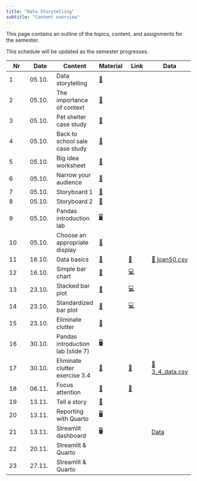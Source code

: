 ```yaml
---
title: "Data Storytelling"
subtitle: "Content overview"
---
```


This page contains an outline of the topics, content, and assignments for the semester. 

:::{.callout-note}
This schedule will be updated as the semester progresses.
:::

|	Nr	|	Date	|	Content	|		Material		|	Link	|	Data	|	
|	---	|	---	|	---	|		---		|	---	|	---	|	
|	1	|	05.10.	|	Data storytelling	|		[📑](https://docs.google.com/presentation/d/1irnXZ4O9d3xVypWxOkViNmUzqr5Q1dVRuxi17VAmKaM/export/pdf)		|		|		|	
|	2	|	05.10.	|	The importance of context	|		[📑](https://docs.google.com/presentation/d/1XXsxfPoo2kCCnR8FZ6Bs4CGpfx81_vck-VY2C7meEOM/export/pdf)		|		|		|	
|	3	|	05.10.	|	Pet shelter case study	|		[📑](https://docs.google.com/presentation/d/1L-QNkIez3WQ6jt4lwUv_Sf-UokwwlgL3Og5drO5Vs18/export/pdf)		|		|		|	
|	4	|	05.10.	|	Back to school sale case study	|		[📑](https://docs.google.com/presentation/d/1_jGHyu0aKsQk7jxOmHgscreCrfcqrp9WbQdtWyg087o/export/pdf)		|		|		|	
|	5	|	05.10.	|	Big idea worksheet	|		[📑](https://docs.google.com/document/d/1-GZvhdbhLYLB_Bo1arj1rgTqbJ5SUoU21vtgbYEhVqk/edit?usp=sharing)		|		|		|	
|	6	|	05.10.	|	Narrow your audience	|		[📑](https://docs.google.com/document/d/1Eu21TCIM0Lx6LiybPG-15ikk0gkRaqbCQNtcl3fAfGQ/edit?usp=sharing)		|		|		|	
|	7	|	05.10.	|	Storyboard 1	|		[📑](https://docs.google.com/document/d/1cuiBZiWaUkhAYNkQo6SWtWm8n_Q1IJt54lw0Na2-0DE/edit?usp=sharing)		|		|		|	
|	8	|	05.10.	|	Storyboard 2	|		[📑](https://docs.google.com/document/d/1WeLzE85YfM-F9-vAIhEbeJHkuHsN3xtovzIokB93BRU/edit?usp=sharing)		|		|		|	
|	9	|	05.10.	|	Pandas introduction lab	|		[🖥️](https://kirenz.github.io/lab-pandas-intro)		|		|		|	
|	10	|	05.10.	|	Choose an appropriate display	|		[📑](https://docs.google.com/presentation/d/1-uFVcFI7Y1ShyToEzahbg0VlkLnyn7A5Dq7NaHrZmU0/export/pdf)		|		|		|	
|	11	|	16.10.	|	Data basics	|		[📑](https://docs.google.com/presentation/d/1IlR_HTTNE865xiT3GlXD5_RNZDMMtlbNKRftLXPPmsw/export/pdf)		|	[📝](https://miro.com/app/board/uXjVNbJmXUQ=/)	|	[💽 loan50.csv](https://raw.githubusercontent.com/kirenz/datasets/master/loan50.csv)	|	
|	12	|	16.10.	|	Simple bar chart	|		[📑](https://docs.google.com/presentation/d/1RpYvnIxE5QCK3-urCa76CHUvDqOKlFb7TdAn6XgYjew/export/pdf)		|	[💻 ](https://colab.research.google.com/github/kirenz/lab-altair/blob/main/ae/04-1-bar-chart-altair.ipynb)	|		|	
|	13	|	23.10.	|	Stacked bar plot	|		[📑](https://docs.google.com/presentation/d/1TU5pqJqfgzcBRitDtSxjdRPhwl2TM9Rt3u3FHTPT020/export/pdf)		|	[💻](https://colab.research.google.com/github/kirenz/lab-altair/blob/main/ae/04-2-stacked-bar-chart-altair.ipynb)	|		|	
|	14	|	23.10.	|	Standardized bar plot	|		[📑](https://docs.google.com/presentation/d/1BV7XwkZLfTMe5acsDomL3pcSsNhatpswRa11XuzNuLQ/export/pdf)		|	[💻](https://colab.research.google.com/github/kirenz/lab-altair/blob/main/ae/04-2-standardized-bar-chart-altair.ipynb)	|		|	
|	15	|	23.10.	|	Eliminate clutter	|		[📑](https://docs.google.com/presentation/d/1ixTCCx1xylQveXPwcV3g19fa_ZyXRJYXl69yG6kG7CE/export/pdf)		|		|		|	
|	16	|	30.10.	|	Pandas introduction lab (slide 7)	|		[🖥️](https://kirenz.github.io/lab-pandas-intro)		|		|		|	
|	17	|	30.10.	|	Eliminate clutter exercise 3.4	|		[📑](https://docs.google.com/presentation/d/1PZ_jPgs8dy4bkX7tfLZSD4R3OvB0hCidXwAQImP22l0/export/pdf)		|	[📁](https://github.com/dst-ws2324/exercises)	|	[💽 3_4_data.csv](https://raw.githubusercontent.com/kirenz/datasets/master/3_4_data.csv)	|	
|	18	|	06.11.	|	Focus attention	|		[📑](https://docs.google.com/presentation/d/1rwyx33EkV7ioIKee_d6ng6Sobi3eg1EFh2q36Yvx6Gc/export/pdf)		|	[📁](https://github.com/dst-ws2324/exercises/blob/main/annotations/altair_annotations_c.ipynb)	|		|	
|	19	|	13.11.	|	Tell a story	|		[📑](https://docs.google.com/presentation/d/1L5GKC1UsWhMMCqs4ULA4jo7VZlrFInDn1dWif0KYRds/export/pdf)		|		|		|	
|	20	|	13.11.	|	Reporting with Quarto	|		[🖥️](https://github.com/kirenz/reporting-quarto)		|		|		|	
|	21	|	13.11.	|	Streamlit dashboard	|		[🖥️](https://github.com/kirenz/streamlit-app)		|		|	[Data](https://raw.githubusercontent.com/kirenz/datasets/master/oecd-new.csv)	|	
|	22	|	20.11.	|	Streamlit & Quarto	|				|		|		|	
|	23	|	27.11.	|	Streamlit & Quarto	|				|		|		|	